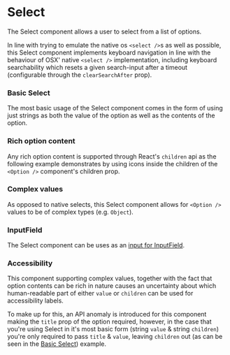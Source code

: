 
# Select

The Select component allows a user to select from a list of options.

In line with trying to emulate the native os `<select />`s as well as possible, this Select component implements keyboard navigation in line with the behaviour of OSX' native `<select />` implementation, including keyboard searchability which resets a given search-input after a timeout (configurable through the `clearSearchAfter` prop).

### Basic Select

The most basic usage of the Select component comes in the form of using just strings as both the value of the option as well as the contents of the option.

<Canvas withSource="open">
    <Story id="components-select--basic" />
</Canvas>

### Rich option content

Any rich option content is supported through React's `children` api as the following example demonstrates by using icons inside the children of the `<Option />` component's children prop.

<Canvas>
    <Story id="components-select--with-rich-option-content" />
</Canvas>

### Complex values

As opposed to native selects, this Select component allows for `<Option />` values to be of complex types (e.g. `Object`).

<Canvas>
    <Story id="components-select--with-complex-values" />
</Canvas>

### InputField

The Select component can be uses as an [input for InputField](/docs/components-inputfield--basic#custom-elements).

<Canvas>
    <Story id="components-select--as-input-field" />
</Canvas>

### Accessibility

This component supporting complex values, together with the fact that option contents can be rich in nature causes an uncertainty about which human-readable part of either `value` or `children` can be used for accessibility labels.

To make up for this, an API anomaly is introduced for this component making the `title` prop of the option required, however, in the case that you're using Select in it's most basic form (string `value` & string `children`) you're only required to pass `title` & `value`, leaving `children` out (as can be seen in the [Basic Select](#basic-select)) example.

<Primary />

<ArgsTable story={PRIMARY_STORY} />
